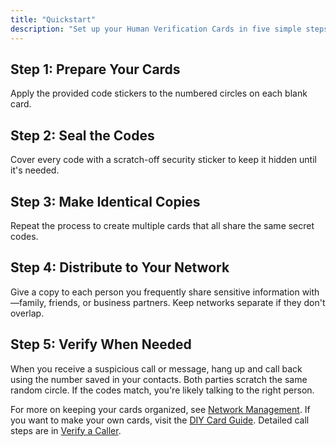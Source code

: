 ```yaml
---
title: "Quickstart"
description: "Set up your Human Verification Cards in five simple steps."
---
```


## Step 1: Prepare Your Cards

Apply the provided code stickers to the numbered circles on each blank card.

## Step 2: Seal the Codes

Cover every code with a scratch-off security sticker to keep it hidden until it's needed.

## Step 3: Make Identical Copies

Repeat the process to create multiple cards that all share the same secret codes.

## Step 4: Distribute to Your Network

Give a copy to each person you frequently share sensitive information with—family, friends, or business partners. Keep networks separate if they don't overlap.

## Step 5: Verify When Needed

When you receive a suspicious call or message, hang up and call back using the number saved in your contacts. Both parties scratch the same random circle. If the codes match, you're likely talking to the right person.

For more on keeping your cards organized, see [Network Management](/guides/network-management). If you want to make your own cards, visit the [DIY Card Guide](/guides/diy-card). Detailed call steps are in [Verify a Caller](/guides/verify-caller).
